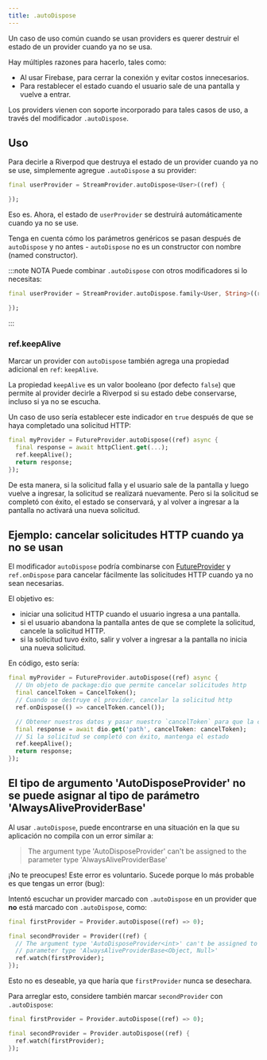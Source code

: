 ```yaml
---
title: .autoDispose
---
```



Un caso de uso común cuando se usan providers es querer destruir 
el estado de un provider cuando ya no se usa.

Hay múltiples razones para hacerlo, tales como:

- Al usar Firebase, para cerrar la conexión y evitar costos innecesarios.
- Para restablecer el estado cuando el usuario sale de una pantalla y vuelve a entrar.

Los providers vienen con soporte incorporado para tales casos de uso, 
a través del modificador `.autoDispose`.

## Uso

Para decirle a Riverpod que destruya el estado de un provider cuando ya no se use, 
simplemente agregue `.autoDispose` a su provider:

```dart
final userProvider = StreamProvider.autoDispose<User>((ref) {

});
```

Eso es. Ahora, el estado de `userProvider` se destruirá automáticamente cuando ya no se use.

Tenga en cuenta cómo los parámetros genéricos se pasan después de `autoDispose` y no antes - 
`autoDispose` no es un constructor con nombre (named constructor).

:::note NOTA
Puede combinar `.autoDispose` con otros modificadores si lo necesitas:

```dart
final userProvider = StreamProvider.autoDispose.family<User, String>((ref, id) {

});
```

:::

### ref.keepAlive

Marcar un provider con `autoDispose` también agrega una propiedad adicional en `ref`: `keepAlive`.

La propiedad `keepAlive` es un valor booleano (por defecto `false`) que permite al provider 
decirle a Riverpod si su estado debe conservarse, incluso si ya no se escucha.

Un caso de uso sería establecer este indicador en `true` después de que se haya completado una solicitud HTTP:

```dart
final myProvider = FutureProvider.autoDispose((ref) async {
  final response = await httpClient.get(...);
  ref.keepAlive();
  return response;
});
```

De esta manera, si la solicitud falla y el usuario sale de la pantalla y luego vuelve a ingresar, 
la solicitud se realizará nuevamente. Pero si la solicitud se completó con éxito, 
el estado se conservará, y al volver a ingresar a la pantalla no activará una nueva solicitud.

## Ejemplo: cancelar solicitudes HTTP cuando ya no se usan

El modificador `autoDispose` podría combinarse con [FutureProvider] y `ref.onDispose` para cancelar 
fácilmente las solicitudes HTTP cuando ya no sean necesarias.

El objetivo es:

- iniciar una solicitud HTTP cuando el usuario ingresa a una pantalla.
- si el usuario abandona la pantalla antes de que se complete la solicitud, cancele la solicitud HTTP.
- si la solicitud tuvo éxito, salir y volver a ingresar a la pantalla no inicia una nueva solicitud.

En código, esto sería:

```dart
final myProvider = FutureProvider.autoDispose((ref) async {
  // Un objeto de package:dio que permite cancelar solicitudes http
  final cancelToken = CancelToken();
  // Cuando se destruye el provider, cancelar la solicitud http
  ref.onDispose(() => cancelToken.cancel());

  // Obtener nuestros datos y pasar nuestro `cancelToken` para que la cancelación funcione
  final response = await dio.get('path', cancelToken: cancelToken);
  // Si la solicitud se completó con éxito, mantenga el estado
  ref.keepAlive();
  return response;
});
```

## El tipo de argumento 'AutoDisposeProvider' no se puede asignar al tipo de parámetro 'AlwaysAliveProviderBase'

Al usar `.autoDispose`, puede encontrarse en una situación en la que su 
aplicación no compila con un error similar a:

> The argument type 'AutoDisposeProvider' can't be assigned to the parameter
> type 'AlwaysAliveProviderBase'

¡No te preocupes! Este error es voluntario. Sucede porque lo más probable es que tengas un error (bug):

Intentó escuchar un provider marcado con `.autoDispose` en un provider que **no** está marcado 
con `.autoDispose`, como:

```dart
final firstProvider = Provider.autoDispose((ref) => 0);

final secondProvider = Provider((ref) {
  // The argument type 'AutoDisposeProvider<int>' can't be assigned to the
  // parameter type 'AlwaysAliveProviderBase<Object, Null>'
  ref.watch(firstProvider);
});
```

Esto no es deseable, ya que haría que `firstProvider` nunca se desechara.

Para arreglar esto, considere también marcar `secondProvider` con `.autoDispose`:

```dart
final firstProvider = Provider.autoDispose((ref) => 0);

final secondProvider = Provider.autoDispose((ref) {
  ref.watch(firstProvider);
});
```
[futureprovider]: https://pub.dev/documentation/hooks_riverpod/3.0.0-dev.16/hooks_riverpod/FutureProvider-class.html
